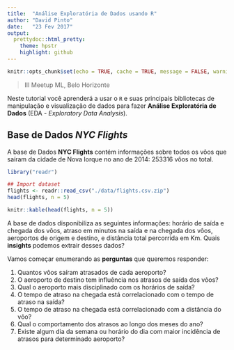 ```yaml
---
title:  "Análise Exploratória de Dados usando R"
author: "David Pinto"
date:   "23 Fev 2017"
output:
  prettydoc::html_pretty:
    theme: hpstr
    highlight: github
---
```


```r
knitr::opts_chunk$set(echo = TRUE, cache = TRUE, message = FALSE, warning = FALSE)
```

> III Meetup ML, Belo Horizonte

Neste tutorial você aprenderá a usar o `R` e suas principais bibliotecas de manipulação e visualização de dados para fazer **Análise Exploratória de Dados** (EDA - *Exploratory Data Analysis*).

## Base de Dados *NYC Flights*

A base de Dados **NYC Flights** contém informações sobre todos os vôos que saíram da cidade de Nova Iorque no ano de 2014: 253316 vôos no total.

```r
library("readr")

## Import dataset
flights <- readr::read_csv("./data/flights.csv.zip")
head(flights, n = 5)
```

```r
knitr::kable(head(flights, n = 5))
```

A base de dados disponibiliza as seguintes informações: horário de saída e chegada dos vôos, atraso em minutos na saída e na chegada dos vôos, aeroportos de origem e destino, e distância total percorrida em Km. Quais **insights** podemos extrair desses dados?

Vamos começar enumerando as **perguntas** que queremos responder:

1. Quantos vôos saíram atrasados de cada aeroporto?
1. O aeroporto de destino tem influência nos atrasos de saída dos vôos?
1. Qual o aeroporto mais disciplinado com os horários de saída?
1. O tempo de atraso na chegada está correlacionado com o tempo de atraso na saída?
1. O tempo de atraso na chegada está correlacionado com a distância do vôo?
1. Qual o comportamento dos atrasos ao longo dos meses do ano?
1. Existe algum dia da semana ou horário do dia com maior incidência de atrasos para determinado aeroporto?
